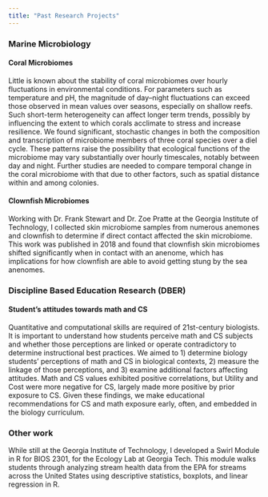 ```yaml
---
title: "Past Research Projects"
---
```


### Marine Microbiology

#### Coral Microbiomes

Little is known about the stability of coral microbiomes over hourly fluctuations in environmental conditions. For parameters such as temperature and pH, the magnitude of day–night fluctuations can exceed those observed in mean values over seasons, especially on shallow reefs. Such short-term heterogeneity can affect longer term trends, possibly by influencing the extent to which corals acclimate to stress and increase resilience. We found significant, stochastic changes in both the composition and transcription of microbiome members of three coral species over a diel cycle. These patterns raise the possibility that ecological functions of the microbiome may vary substantially over hourly timescales, notably between day and night. Further studies are needed to compare temporal change in the coral microbiome with that due to other factors, such as spatial distance within and among colonies.


#### Clownfish Microbiomes

Working with Dr. Frank Stewart and Dr. Zoe Pratte at the Georgia Institute of Technology, I collected skin microbiome samples from numerous anemones and clownfish to determine if direct contact affected the skin microbiome. This work was published in 2018 and found that clownfish skin microbiomes shifted significantly when in contact with an anenome, which has implications for how clownfish are able to avoid getting stung by the sea anenomes. 

### **D**iscipline **B**ased **E**ducation **R**esearch (DBER)

#### Student's attitudes towards math and CS

Quantitative and computational skills are required of 21st-century biologists. It is important to understand how students perceive math and CS subjects and whether those perceptions are linked or operate contradictory to determine instructional best practices. We aimed to 1) determine biology students’ perceptions of math and CS in biological contexts, 2) measure the linkage of those perceptions, and 3) examine additional factors affecting attitudes. Math and CS values exhibited positive correlations, but Utility and Cost were more negative for CS, largely made more positive by prior exposure to CS. Given these findings, we make educational recommendations for CS and math exposure early, often, and embedded in the biology curriculum. 

### Other work

While still at the Georgia Institute of Technology, I developed a Swirl Module in R for BIOS 2301, for the Ecology Lab at Georgia Tech. This module walks students through analyzing stream health data from the EPA for streams across the United States using descriptive statistics, boxplots, and linear regression in R.
